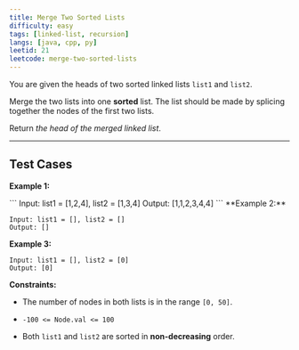 ```yaml
---
title: Merge Two Sorted Lists
difficulty: easy
tags: [linked-list, recursion]
langs: [java, cpp, py]
leetid: 21
leetcode: merge-two-sorted-lists
---
```

You are given the heads of two sorted linked lists `list1` and `list2`.

Merge the two lists into one **sorted** list. The list should be made by splicing together the nodes of the first two lists.

Return *the head of the merged linked list*.

 

---
## Test Cases
**Example 1:**

<MdxImage alt="" src="https://assets.leetcode.com/uploads/2020/10/03/merge_ex1.jpg" style="width: 662px; height: 302px;" />
```
Input: list1 = [1,2,4], list2 = [1,3,4]
Output: [1,1,2,3,4,4]
```
**Example 2:**

```
Input: list1 = [], list2 = []
Output: []
```
**Example 3:**

```
Input: list1 = [], list2 = [0]
Output: [0]
```
 

**Constraints:**

	
* The number of nodes in both lists is in the range `[0, 50]`.
	
* `-100 <= Node.val <= 100`
	
* Both `list1` and `list2` are sorted in **non-decreasing** order.
